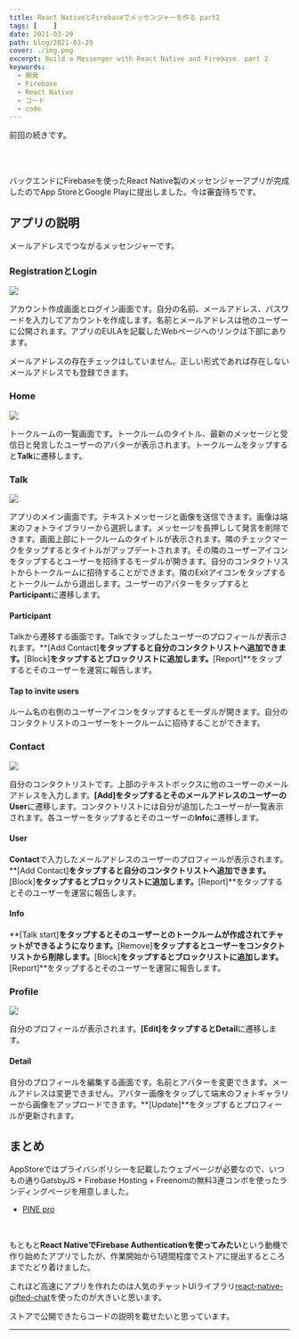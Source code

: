 ```yaml
---
title: React NativeとFirebaseでメッセンジャーを作る part2
tags: [    ]
date: 2021-03-29
path: blog/2021-03-29
cover: ./img.png
excerpt: Build a Messenger with React Native and Firebase. part 2
keywords:
  - 開発
  - Firebase
  - React Native
  - コード
  - code
---
```


<Link to="/blog/2021-03-26">前回</Link>の続きです。

<br/><br/>

バックエンドにFirebaseを使ったReact Native製のメッセンジャーアプリが完成したのでApp StoreとGoogle Playに提出しました。今は審査待ちです。

## アプリの説明

メールアドレスでつながるメッセンジャーです。

### RegistrationとLogin

![](./img1.jpg)

アカウント作成画面とログイン画面です。自分の名前、メールアドレス、パスワードを入力してアカウントを作成します。名前とメールアドレスは他のユーザーに公開されます。アプリのEULAを記載したWebページへのリンクは下部にあります。

メールアドレスの存在チェックはしていません。正しい形式であれば存在しないメールアドレスでも登録できます。

### Home

![](./img2.png)

トークルームの一覧画面です。トークルームのタイトル、最新のメッセージと受信日と発言したユーザーのアバターが表示されます。トークルームをタップすると**Talk**に遷移します。

### Talk

![](./img3.png)

アプリのメイン画面です。テキストメッセージと画像を送信できます。画像は端末のフォトライブラリーから選択します。メッセージを長押しして発言を削除できます。画面上部にトークルームのタイトルが表示されます。隣のチェックマークをタップするとタイトルがアップデートされます。その隣のユーザーアイコンをタップするとユーザーを招待するモーダルが開きます。自分のコンタクトリストからトークルームに招待することができます。隣のExitアイコンをタップするとトークルームから退出します。ユーザーのアバターをタップすると**Participant**に遷移します。

#### Participant

Talkから遷移する画面です。Talkでタップしたユーザーのプロフィールが表示されます。**[Add Contact]**をタップすると自分のコンタクトリストへ追加できます。**[Block]**をタップするとブロックリストに追加します。**[Report]**をタップするとそのユーザーを運営に報告します。

#### Tap to invite users

ルーム名の右側のユーザーアイコンをタップするとモーダルが開きます。自分のコンタクトリストのユーザーをトークルームに招待することができます。

### Contact

![](./img4.png)

自分のコンタクトリストです。上部のテキストボックスに他のユーザーのメールアドレスを入力します。**[Add]**をタップするとそのメールアドレスのユーザーの**User**に遷移します。コンタクトリストには自分が追加したユーザーが一覧表示されます。各ユーザーをタップするとそのユーザーの**Info**に遷移します。

#### User

**Contact**で入力したメールアドレスのユーザーのプロフィールが表示されます。**[Add Contact]**をタップすると自分のコンタクトリストへ追加できます。**[Block]**をタップするとブロックリストに追加します。**[Report]**をタップするとそのユーザーを運営に報告します。

#### Info

**[Talk start]**をタップするとそのユーザーとのトークルームが作成されてチャットができるようになります。**[Remove]**をタップするとユーザーをコンタクトリストから削除します。**[Block]**をタップするとブロックリストに追加します。**[Report]**をタップするとそのユーザーを運営に報告します。

### Profile

![](./img5.png)

自分のプロフィールが表示されます。**[Edit]**をタップすると**Detail**に遷移します。

#### Detail

自分のプロフィールを編集する画面です。名前とアバターを変更できます。メールアドレスは変更できません。アバター画像をタップして端末のフォトギャラリーから画像をアップロードできます。**[Update]**をタップするとプロフィールが更新されます。

## まとめ

AppStoreではプライバシポリシーを記載したウェブページが必要なので、いつもの通りGatsbyJS + Firebase Hosting + Freenomの無料3連コンボを使ったランディングページを用意しました。

- [PINE pro](https://pinepro.ml)

<br/>

もともと**React NativeでFirebase Authenticationを使ってみたい**という動機で作り始めたアプリでしたが、作業開始から1週間程度でストアに提出するところまでたどり着けました。

これほど高速にアプリを作れたのは人気のチャットUIライブラリ[react-native-gifted-chat](https://github.com/FaridSafi/react-native-gifted-chat)を使ったのが大きいと思います。

ストアで公開できたらコードの説明を載せたいと思っています。

---